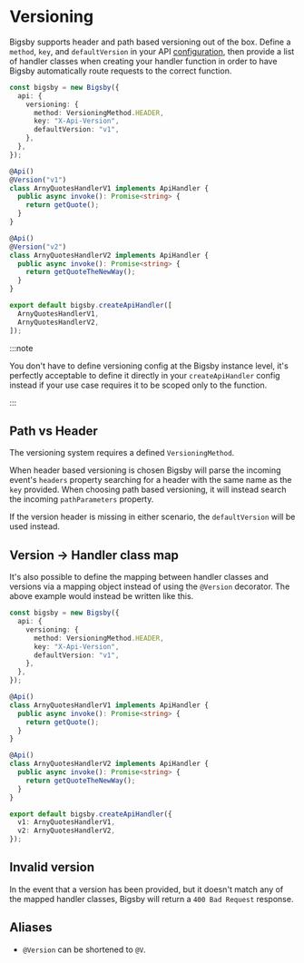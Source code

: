 # Versioning

Bigsby supports header and path based versioning out of the box. Define a `method`, `key`, and
`defaultVersion` in your API [configuration](./configuration.mdx), then provide a list of handler
classes when creating your handler function in order to have Bigsby automatically route
requests to the correct function.

```typescript
const bigsby = new Bigsby({
  api: {
    versioning: {
      method: VersioningMethod.HEADER,
      key: "X-Api-Version",
      defaultVersion: "v1",
    },
  },
});

@Api()
@Version("v1")
class ArnyQuotesHandlerV1 implements ApiHandler {
  public async invoke(): Promise<string> {
    return getQuote();
  }
}

@Api()
@Version("v2")
class ArnyQuotesHandlerV2 implements ApiHandler {
  public async invoke(): Promise<string> {
    return getQuoteTheNewWay();
  }
}

export default bigsby.createApiHandler([
  ArnyQuotesHandlerV1,
  ArnyQuotesHandlerV2,
]);
```

:::note

You don't have to define versioning config at the Bigsby instance level, it's perfectly
acceptable to define it directly in your `createApiHandler` config instead if your use
case requires it to be scoped only to the function.

:::

## Path vs Header

The versioning system requires a defined `VersioningMethod`.

When header based versioning is chosen Bigsby will parse the incoming event's `headers`
property searching for a header with the same name as the `key` provided. When choosing
path based versioning, it will instead search the incoming `pathParameters` property.

If the version header is missing in either scenario, the `defaultVersion` will be used
instead.

## Version -> Handler class map

It's also possible to define the mapping between handler classes and versions via a mapping
object instead of using the `@Version` decorator. The above example would instead be written
like this.

```typescript
const bigsby = new Bigsby({
  api: {
    versioning: {
      method: VersioningMethod.HEADER,
      key: "X-Api-Version",
      defaultVersion: "v1",
    },
  },
});

@Api()
class ArnyQuotesHandlerV1 implements ApiHandler {
  public async invoke(): Promise<string> {
    return getQuote();
  }
}

@Api()
class ArnyQuotesHandlerV2 implements ApiHandler {
  public async invoke(): Promise<string> {
    return getQuoteTheNewWay();
  }
}

export default bigsby.createApiHandler({
  v1: ArnyQuotesHandlerV1,
  v2: ArnyQuotesHandlerV2,
});
```

## Invalid version

In the event that a version has been provided, but it doesn't match any of the mapped
handler classes, Bigsby will return a `400 Bad Request` response.

## Aliases

- `@Version` can be shortened to `@V`.
